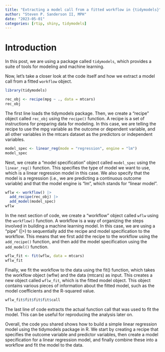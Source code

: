 ```yaml
---
title: "Extracting a model call from a fitted workflow in {tidymodels}"
author: "Steven P. Sanderson II, MPH"
date: "2023-05-01"
categories: [rtip, shiny, tidymodels]
---
```


# Introduction

In this post, we are using a package called `tidymodels`, which provides a suite of tools for modeling and machine learning.

Now, let's take a closer look at the code itself and how we extract a model call from a fitted `workflow` object.

```r
library(tidymodels)

rec_obj <- recipe(mpg ~ ., data = mtcars)
rec_obj
```

The first line loads the tidymodels package. Then, we create a "recipe" object called `rec_obj` using the `recipe()` function. A recipe is a set of instructions for preparing data for modeling. In this case, we are telling the recipe to use the mpg variable as the outcome or dependent variable, and all other variables in the mtcars dataset as the predictors or independent variables.

```r
model_spec <- linear_reg(mode = "regression", engine = "lm")
model_spec
```

Next, we create a "model specification" object called `model_spec` using the `linear_reg()` function. This specifies the type of model we want to use, which is a linear regression model in this case. We also specify that the model is a regression (i.e., we are predicting a continuous outcome variable) and that the model engine is "lm", which stands for "linear model".

```r
wflw <- workflow() |>
  add_recipe(rec_obj) |>
  add_model(model_spec)
wflw
```

In the next section of code, we create a "workflow" object called `wflw` using the `workflow()` function. A workflow is a way of organizing the steps involved in building a machine learning model. In this case, we are using a "pipe" (|>) to sequentially add the recipe and model specification to the workflow. This means that we first add the recipe to the workflow using the `add_recipe()` function, and then add the model specification using the `add_model()` function.

```r
wflw_fit <- fit(wflw, data = mtcars)
wflw_fit
```

Finally, we fit the workflow to the data using the fit() function, which takes the workflow object (wflw) and the data (mtcars) as input. This creates a new object called `wflw_fit`, which is the fitted model object. This object contains various pieces of information about the fitted model, such as the model coefficients and the R-squared value.

```r
wflw_fit$fit$fit$fit$call
```

The last line of code extracts the actual function call that was used to fit the model. This can be useful for reproducing the analysis later on.

Overall, the code you shared shows how to build a simple linear regression model using the tidymodels package in R. We start by creating a recipe that specifies the outcome variable and predictor variables, then create a model specification for a linear regression model, and finally combine these into a workflow and fit the model to the data.